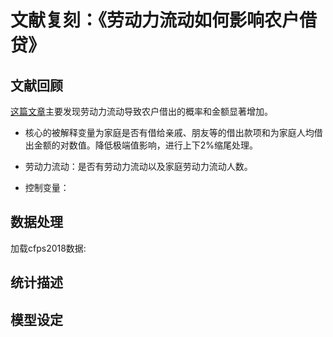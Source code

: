 # 文献复刻：《劳动力流动如何影响农户借贷》

## 文献回顾
[这篇文章](https://www.cnki.com.cn/Article/CJFDTOTAL-SJJJ202112006.htm)主要发现劳动力流动导致农户借出的概率和金额显著增加。

- 核心的被解释变量为家庭是否有借给亲戚、朋友等的借出款项和为家庭人均借出金额的对数值。降低极端值影响，进行上下2%缩尾处理。

- 劳动力流动：是否有劳动力流动以及家庭劳动力流动人数。

- 控制变量：


## 数据处理


加载cfps2018数据:





## 统计描述




## 模型设定